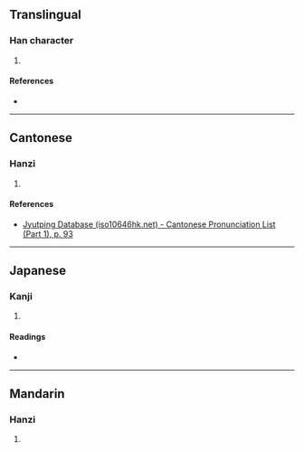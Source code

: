 {{character info/new}}
==Translingual==

===Han character===
{{Han char|rn=38|rad=女|as=07|sn=10|four=|canj=VOVO|ids=⿰女似}}

# {{defn|Han|sort=女07}}

====References====
* {{Han ref|kx=0263.251|dkj=06354|dj=0530.100|hdz=21045.150|uh=5A30|ud=23088}}

----

==Cantonese==

===Hanzi===
{{yue-hanzi|jyut=[[ci5]]|y=chi5}}

# {{defn|lang=yue|sort=女07}}

====References====
* [http://www.iso10646hk.net/jp/document/download.jsp Jyutping Database (iso10646hk.net) - Cantonese Pronunciation List (Part 1), p. 93]

----

==Japanese==

===Kanji===
{{ja-kanji|grade=|rs=女07}}

# {{defn|lang=ja|sort=女07}}

====Readings====
* {{ja-readings|on=[[じ]] (ji), [[し]] (shi)|kun=[[あね]] (ane)}}

----

==Mandarin==

===Hanzi===
{{cmn-hanzi|pin=[[sì]] ([[si4]])|wg=ssu<sup>4</sup>}}

# {{defn|lang=cmn|sort=女07}}